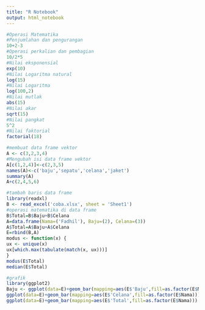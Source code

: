 ---
title: "R Notebook"
output: html_notebook
---

```{r}
#Operasi Matematika
#Penjumlahan dan pengurangan
10+2-3
#Operasi perkalian dan pembagian
10/2*5
#Nilai eksponensial
exp(10)
#Nilai Logaritma natural
log(15)
#Nilai Logaritma
log(100,2)
#Nilai mutlak
abs(15)
#Nilai akar
sqrt(15)
#Nilai pangkat
5^2
#Nilai faktorial
factorial(18)
```
```{r}
#membuat data frame vektor
A <- c(3,2,3,4)
#Mengubah isi data frame vektor
A[c(1,2,4)]<-c(2,3,5)
names(A)<-c('baju','sepatu','celana','jaket')
summary(A)
A+c(2,4,5,6)
```

```{r}
#tambah baris data frame
library(readxl)
B <- read_excel('coba.xlsx', sheet = 'Sheet1')
#operasi matematika di data frame
B$Total=B$Baju+B$Celana
A=data.frame(Nama=('Fadhil'), Baju=(2), Celana=(3))
A$Total=A$Baju+A$Celana
E=rbind(B,A)
modus <- function(x) {
ux <- unique(x)
ux[which.max(tabulate(match(x, ux)))]
}
modus(E$Total)
median(E$Total)
```

```{r}
#grafik
library(ggplot2)
Baju <- ggplot(data=E)+geom_bar(mapping=aes(E$'Baju',fill=as.factor(E$Nama)))
ggplot(data=E)+geom_bar(mapping=aes(E$'Celana',fill=as.factor(E$Nama)))
ggplot(data=E)+geom_bar(mapping=aes(E$'Total',fill=as.factor(E$Nama)))
```